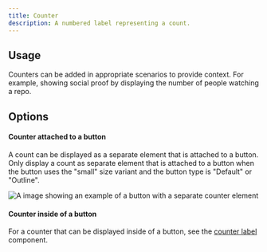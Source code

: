```yaml
---
title: Counter
description: A numbered label representing a count.
---
```


## Usage

Counters can be added in appropriate scenarios to provide context. For example, showing social proof by displaying the number of people watching a repo.

## Options

#### Counter attached to a button

A count can be displayed as a separate element that is attached to a button. Only display a count as separate element that is attached to a button when the button uses the "small" size variant and the button type is "Default" or "Outline".

<img
  width="auto"
  alt="A image showing an example of a button with a separate counter element"
  src="https://user-images.githubusercontent.com/2313998/129626579-a2f17327-1b6e-43b4-8971-5b9a24f96dda.png"
/>

#### Counter inside of a button

For a counter that can be displayed inside of a button, see the [counter label](/counter-label) component. 




